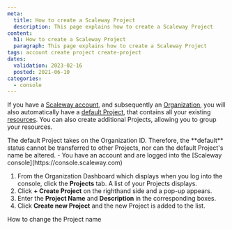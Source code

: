 ```yaml
---
meta:
  title: How to create a Scaleway Project
  description: This page explains how to create a Scaleway Project
content:
  h1: How to create a Scaleway Project
  paragraph: This page explains how to create a Scaleway Project
tags: account create project create-project
dates:
  validation: 2023-02-16
  posted: 2021-06-10
categories:
  - console
---
```


If you have a [Scaleway account](/console/my-account/how-to/create-an-account), and subsequently an [Organization](/identity-and-access-management/iam/concepts/#organization), you will also automatically have a [default Project](/console/my-project/concepts/#default-project), that contains all your existing [resources](/identity-and-access-management/iam/concepts/#resource). You can also create additional Projects, allowing you to group your resources. 

<Macro id="iam-requirements" />
 
<Message type="note">
  The default Project takes on the Organization ID. Therefore, the **default** status cannot be transferred to other Projects, nor can the default Project's name be altered.
</Message>

<Message type="requirement">
  - You have an account and are logged into the [Scaleway console](https://console.scaleway.com) 
</Message>

1. From the Organization Dashboard which displays when you log into the console, click the **Projects** tab. A list of your Projects displays.
2. Click **+ Create Project** on the righthand side and a pop-up appears. 
3. Enter the **Project Name** and **Description** in the corresponding boxes. 
4. Click **Create new Project** and the new Project is added to the list. 


<Navigation title="See Also">
  <NextButton to="/console/my-project/how-to/change-project-name/">How to change the Project name</NextButton>
</Navigation>
